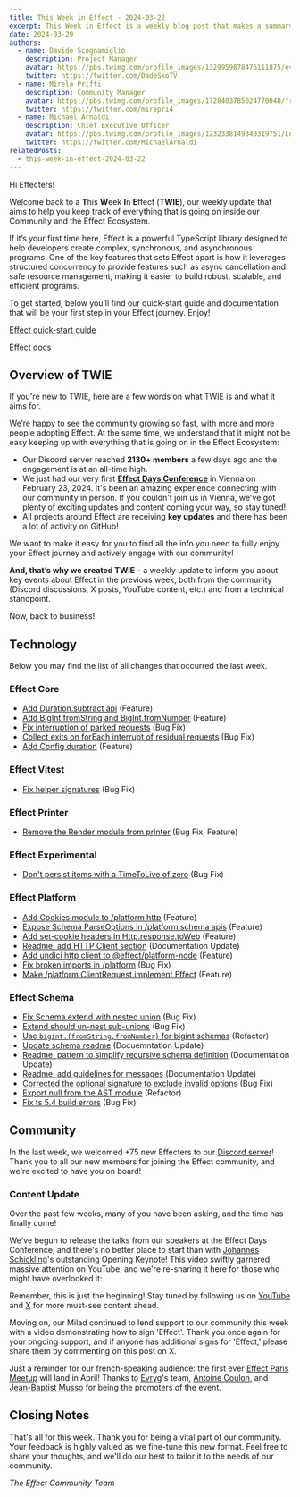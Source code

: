 ```yaml
---
title: This Week in Effect - 2024-03-22
excerpt: This Week in Effect is a weekly blog post that makes a summary of what happened in the Effect Community and Ecosystem to help you keep track of all the news, features and changes!
date: 2024-03-29
authors:
  - name: Davide Scognamiglio
    description: Project Manager
    avatar: https://pbs.twimg.com/profile_images/1329959878476111875/evHG8VX6_400x400.jpg
    twitter: https://twitter.com/DadeSkoTV
  - name: Mirela Prifti
    description: Community Manager
    avatar: https://pbs.twimg.com/profile_images/1728403785024770048/frKphayT_400x400.jpg
    twitter: https://twitter.com/mirepri4
  - name: Michael Arnaldi
    description: Chief Executive Officer
    avatar: https://pbs.twimg.com/profile_images/1232338149340319751/Ln9nNWyk_400x400.jpg
    twitter: https://twitter.com/MichaelArnaldi
relatedPosts:
  - this-week-in-effect-2024-03-22
---
```


Hi Effecters! 

Welcome back to a **T**his **W**eek **I**n **E**ffect (**TWIE**), our weekly update that aims to help you keep track of everything that is going on inside our Community and the Effect Ecosystem.

If it’s your first time here, Effect is a powerful TypeScript library designed to help developers create complex, synchronous, and asynchronous programs. One of the key features that sets Effect apart is how it leverages structured concurrency to provide features such as async cancellation and safe resource management, making it easier to build robust, scalable, and efficient programs.

To get started, below you’ll find our quick-start guide and documentation that will be your first step in your Effect journey. Enjoy!

[Effect quick-start guide](/docs/quickstart)

[Effect docs](/docs/introduction)

## Overview of TWIE

If you're new to TWIE, here are a few words on what TWIE is and what it aims for.

We’re happy to see the community growing so fast, with more and more people adopting Effect. At the same time, we understand that it might not be easy keeping up with everything that is going on in the Effect Ecosystem:

- Our Discord server reached **2130+ members** a few days ago and the engagement is at an all-time high.
- We just had our very first **[Effect Days Conference](/events/effect-days)** in Vienna on February 23, 2024. It's been an amazing experience connecting with our community in person. If you couldn't join us in Vienna, we've got plenty of exciting updates and content coming your way, so stay tuned!
- All projects around Effect are receiving **key updates** and there has been a lot of activity on GitHub!

We want to make it easy for you to find all the info you need to fully enjoy your Effect journey and actively engage with our community!

**And, that’s why we created TWIE** – a weekly update to inform you about key events about Effect in the previous week, both from the community (Discord discussions, X posts, YouTube content, etc.) and from a technical standpoint.

Now, back to business!

## Technology

Below you may find the list of all changes that occurred the last week.

### Effect Core
+ [Add Duration.subtract api](https://github.com/Effect-TS/effect/pull/2402) (Feature)
+ [Add BigInt.fromString and BigInt.fromNumber](https://github.com/Effect-TS/effect/pull/2399) (Feature)
+ [Fix interruption of parked requests](https://github.com/Effect-TS/effect/pull/2404) (Bug Fix)
+ [Collect exits on forEach interrupt of residual requests](https://github.com/Effect-TS/effect/pull/2416) (Bug Fix)
+ [Add Config duration](https://github.com/Effect-TS/effect/pull/2407) (Feature)


### Effect Vitest
+ [Fix helper signatures](https://github.com/Effect-TS/effect/pull/2394) (Bug Fix)


### Effect Printer
+ [Remove the Render module from printer](https://github.com/Effect-TS/effect/pull/2378) (Bug Fix, Feature)

### Effect Experimental
+ [Don't persist items with a TimeToLive of zero](https://github.com/Effect-TS/effect/pull/2421) (Bug Fix)

### Effect Platform
+ [Add Cookies module to /platform http](https://github.com/Effect-TS/effect/pull/2387) (Feature)
+ [Expose Schema ParseOptions in /platform schema apis](https://github.com/Effect-TS/effect/pull/2400) (Feature)
+ [Add set-cookie headers in Http.response.toWeb](https://github.com/Effect-TS/effect/pull/2403) (Feature)
+ [Readme: add HTTP Client section](https://github.com/Effect-TS/effect/pull/2405) (Documentation Update)
+ [Add undici http client to @effect/platform-node](https://github.com/Effect-TS/effect/pull/2410) (Feature)
+ [Fix broken imports in /platform](https://github.com/Effect-TS/effect/pull/2411) (Bug Fix)
+ [Make /platform ClientRequest implement Effect](https://github.com/Effect-TS/effect/pull/2413) (Feature)


### Effect Schema
+ [Fix Schema.extend with nested union](https://github.com/Effect-TS/effect/pull/2396) (Bug Fix)
+ [Extend should un-nest sub-unions](https://github.com/Effect-TS/effect/pull/2398) (Bug Fix)
+ [Use `bigint.{fromString,fromNumber}` for bigint schemas](https://github.com/Effect-TS/effect/pull/2409) (Refactor)
+ [Update schema readme](https://github.com/Effect-TS/effect/pull/2422) (Docuemntation Update)
+ [Readme: pattern to simplify recursive schema definition](https://github.com/Effect-TS/effect/pull/2420) (Documentation Update)
+ [Readme: add guidelines for messages](https://github.com/Effect-TS/effect/pull/2423) (Documentation Update)
+ [Corrected the optional signature to exclude invalid options](https://github.com/Effect-TS/effect/pull/2424) (Bug Fix)
+ [Export null from the AST module](https://github.com/Effect-TS/effect/pull/2428) (Refactor)
+ [Fix ts 5.4 build errors](https://github.com/Effect-TS/effect/pull/2439) (Bug Fix)


## Community

In the last week, we welcomed +75 new Effecters to our [Discord server](https://discord.gg/effect-ts)! Thank you to all our new members for joining the Effect community, and we're excited to have you on board!

### Content Update

Over the past few weeks, many of you have been asking, and the time has finally come! 

We've begun to release the talks from our speakers at the Effect Days Conference, and there's no better place to start than with [Johannes Schickling](https://twitter.com/schickling)'s outstanding Opening Keynote!
This video swiftly garnered massive attention on YouTube, and we're re-sharing it here for those who might have overlooked it:
<YouTube url="https://www.youtube.com/embed/PxIBWjiv3og?si=puGi9-EqtkLjrs5A" />

Remember, this is just the beginning! Stay tuned by following us on [YouTube](https://www.youtube.com/@effect-ts) and [X](https://twitter.com/EffectTS_) for more must-see content ahead.

Moving on, our Milad continued to lend support to our community this week with a video demonstrating how to sign 'Effect'. Thank you once again for your ongoing support, and if anyone has additional signs for 'Effect,' please share them by commenting on this post on X.

<Tweet id="1772209392928137337" />

Just a reminder for our french-speaking audience: the first ever [Effect Paris Meetup](https://www.meetup.com/fr-FR/effect-paris/) will land in April! Thanks to [Evryg](https://www.evryg.com)'s team, [Antoine Coulon](https://twitter.com/c9antoine), and [Jean-Baptist Musso](https://twitter.com/jbmusso) for being the promoters of the event.

<Tweet id="1764621821184262629" />

## Closing Notes

That's all for this week. Thank you for being a vital part of our community. Your feedback is highly valued as we fine-tune this new format. Feel free to share your thoughts, and we'll do our best to tailor it to the needs of our community.

_The Effect Community Team_

